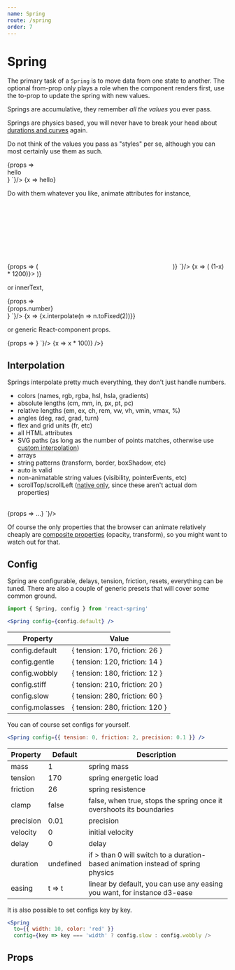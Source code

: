 ```yaml
---
name: Spring
route: /spring
order: 7
---
```



# Spring

<CodeMirror value="import { Spring } from 'react-spring'" />

<RewindSpringProvider>
  <p>
    The primary task of a <code>Spring</code> is to move data from one state to another. The optional from-prop only plays a role when the component renders first, use the to-prop to update the spring with new values.
  </p>
  <p>
    <span className="highlight">Springs are accumulative</span>, they remember <i>all the values</i> you ever pass.
  </p>
  <p>
    <span className="highlight">Springs are physics based</span>, you will never have to break your head about <a href="/gotchas">durations and curves</a> again.
  </p>
  <p>
    <span className="highlight">Do not think of the values you pass as "styles"</span> per se, although you can most certainly use them as such.
  </p>
  <div className="code-table">
    <CodeMirror value={`<Spring
  from={{ opacity: 0 }}
  to={{ opacity: 1 }}>
  {props => <div style={props}>hello</div>}
</Spring>`}/>
    <RewindSpring>
      {x => <animated.div style={{ opacity: x }}>hello</animated.div>}
    </RewindSpring>
  </div>

  <p>
    Do with them whatever you like, animate <span className="highlight">attributes</span> for instance, 
  </p>

  <div className="code-table">
    <CodeMirror value={`<Spring
  from={{ x: 100 }}
  to={{ x: 0 }}>
  {props => (
    <svg strokeDashoffset={props.x}>
      <path d="..." />
    </svg>
  )}
</Spring>`}/>
    <RewindSpring>
      {x => (
        <animated.svg
          style={{ width: 120, height: 120, opacity: x.interpolate({ range: [0,0.05,1], output: [0,1,1] }) }}
          viewBox="-10 -10 404 404"
          strokeWidth="10"
          fill="white"
          stroke="rgb(45, 55, 71)"
          strokeLinecap="round"
          strokeLinejoin="round"
          strokeDasharray={1200} strokeDashoffset={x.interpolate(x => (1-x) * 1200)}>
          <path d="m7.015625 243.40625c2.015625 7.554688 4.640625 15.105469 8.039063 23.136719 1 2.335937 2.082031 4.664062 3.34375 7.402343l.847656 1.765626c.824218 1.722656 1.65625 3.464843 2.539062 5.167968.894532 1.746094 1.847656 3.449219 2.824219 5.167969l1.046875 1.875c17.183594 29.839844 42.222656 54.582031 72.65625 71.6875l.800781.429687c1.710938.929688 3.429688 1.855469 5.214844 2.785157l6.359375 3.105469c1.199219.597656 2.425781 1.183593 2.921875 1.359374 2.015625.917969 4.132813 1.832032 6.085937 2.597657 4.898438 1.976562 9.945313 3.800781 15 5.433593l.976563.296876c2.335937.703124 4.632813 1.382812 6.976563 1.949218 1.296874.363282 2.65625.691406 4.175781 1.042969 2.265625.589844 4.632812 1.167969 6.175781 1.414063 2.535156.5625 5.070312 1.03125 7.089844 1.328124 2 .359376 4.09375.648438 5.628906.832032.800781.136718 1.59375.25 2.441406.320312 1.832032.289063 3.601563.472656 5.414063.648438 2.816406.253906 5.625.433594 8.503906.601562 3.25.15625 6.585937.246094 9.921875.246094s6.671875-.089844 9.984375-.273438c2.816406-.167968 5.625-.335937 8.496094-.597656 1.757812-.167968 3.511719-.34375 5.328125-.640625.792968-.054687 1.449218-.152343 1.910156-.230469 2.097656-.273437 4.183594-.554687 5.664062-.832031 2.539063-.378906 5.074219-.851562 6.890626-1.273437 2.261718-.390625 4.628906-.96875 7.160156-1.617188 1.292968-.304687 2.628906-.625 3.917968-.984375 2.351563-.566406 4.679688-1.261719 7.710938-2.175781 5.21875-1.589844 10.425781-3.472656 15.097656-5.445312 2.105469-.824219 4.214844-1.738282 5.511719-2.355469 1.214844-.484375 2.441406-1.070313 3.0625-1.398438l7.167969-3.496093c1.707031-.886719 3.355468-1.785157 4.992187-2.671876l1.035157-.558593c30.191406-16.976563 55.230468-41.722657 72.535156-71.769531l.925781-1.664063c.96875-1.71875 1.921875-3.414063 2.824219-5.167969.882812-1.695312 1.722656-3.441406 2.539062-5.167968l1.039063-2.167969c1.078125-2.335938 2.160156-4.664063 3.183593-7.0625 3.367188-7.96875 5.992188-15.511719 8.015626-23.121094.671874-2.535156 1.351562-5.167969 1.9375-7.664063 3.367187-14.152343 5.070312-28.847656 5.070312-43.664062 0-105.871094-86.136719-192-192-192s-192 86.128906-192 192c0 14.816406 1.703125 29.511719 5.0625 43.65625.59375 2.535156 1.273438 5.160156 1.953125 7.75zm184.984375-211.40625c88.222656 0 160 71.777344 160 160 0 12.328125-1.414062 24.542969-4.214844 36.34375-.527344 2.257812-1.136718 4.59375-1.722656 6.808594-1.621094 6.105468-3.773438 12.261718-6.519531 18.785156-.878907 2.046875-1.832031 4.09375-2.734375 6.046875l-.914063 1.902344c-.6875 1.425781-1.375 2.875-2.101562 4.28125-.738281 1.417969-1.503907 2.800781-2.296875 4.191406l-.878906 1.578125c-14.3125 24.855469-35.183594 45.476562-60.144532 59.503906l-.808594.4375c-1.574218.847656-3.160156 1.707032-4.800781 2.5625l-5.863281 2.847656c-.390625.191407-.777344.40625-1.871094.871094-1.503906.679688-3.074218 1.367188-5.015625 2.136719-4.042969 1.703125-8.203125 3.207031-13.035156 4.679687-1.820313.542969-3.589844 1.09375-5.429687 1.519532l-.90625.238281c-.839844.25-1.726563.449219-2.582032.648437l-1.097656.257813c-1.40625.367187-2.878906.75-5.007812 1.136719-1.789063.398437-3.566407.726562-5.878907 1.078125-1.480469.273437-3.03125.464843-4.566406.664062l-2.394531.296875c-1.292969.238282-2.527344.335938-3.710938.449219-2.472656.222656-4.9375.375-7.34375.511719-5.34375.292968-11.03125.292968-16.25 0-2.46875-.144532-4.933594-.296875-7.351562-.511719-1.230469-.121094-2.46875-.21875-3.765625-.457031l-2.136719-.257813-.257812-.03125c-1.535157-.199219-3.09375-.390625-5.09375-.75-1.792969-.265625-3.570313-.601562-6.082032-1.136719-1.40625-.25-2.878906-.625-4.285156-1l-1.097656-.257812c-.855469-.199219-1.742188-.398438-2.582032-.648438l-.90625-.238281c-1.832031-.425781-3.609374-.976562-5.839843-1.648437-4.351563-1.398438-8.632813-2.953125-12.992188-4.703125-1.566406-.617188-3.144531-1.304688-5.351562-2.289063-.390625-.160156-.777344-.367187-1.742188-.839844l-5.289062-2.574218c-1.640625-.847656-3.214844-1.707032-4.800781-2.5625l-.566407-.3125c-25.183593-14.160156-46.066406-34.78125-60.257812-59.421875l-1-1.792969c-.792969-1.390625-1.558594-2.777344-2.296875-4.191406-.726563-1.410156-1.414063-2.847656-2.101563-4.28125l-.867187-1.808594c-.941406-2.046875-1.894532-4.09375-2.75-6.078125-2.785156-6.585937-4.929688-12.746094-6.542969-18.800781-.59375-2.261719-1.191406-4.597656-1.738281-6.902344-2.800782-11.738281-4.214844-23.953125-4.214844-36.28125 0-88.222656 71.777344-160 160-160zm0 0"/>
          <path d="m192 320c61.761719 0 112-50.238281 112-112v-16h-224v16c0 61.761719 50.238281 112 112 112zm78.390625-96c-7.429687 36.472656-39.757813 64-78.390625 64s-70.960938-27.527344-78.390625-64zm0 0"/>
          <path d="m120 168h32v-24h24v-32h-24v-24h-32v24h-24v32h24zm0 0"/>
          <path d="m232 168h32v-24h24v-32h-24v-24h-32v24h-24v32h24zm0 0"/>
        </animated.svg>
      )}
    </RewindSpring>
  </div>

  <p>
    or <span className="highlight">innerText</span>,
  </p>

  <div className="code-table">
    <CodeMirror value={`<Spring
  from={{ number: 0 }}
  to={{ number: 1 }}>
  {props => <div>{props.number}</div>}
</Spring>`}/>
    <RewindSpring>
      {x => <animated.div style={{ fontFamily: 'monospace' }}>{x.interpolate(n => n.toFixed(2))}</animated.div>}
    </RewindSpring>
  </div>

  <p>
    or generic <span className="highlight">React-component props</span>.
  </p>

  <div className="code-table">
    <CodeMirror value={`<Spring
  from={{ value: 0 }}
  to={{ value: 100 }}>
  {props => <Donut value={props.value} />}
</Spring>`}/>
    <RewindSpring>
      {x => <AnimatedMeter type="circle" value={x.interpolate(x => x * 100)} />}
    </RewindSpring>
  </div>
</RewindSpringProvider>

## Interpolation

<p>
  <span className="highlight">Springs interpolate pretty much everything</span>, they don't just handle numbers.
</p> 

* colors (names, rgb, rgba, hsl, hsla, gradients)
* absolute lengths (cm, mm, in, px, pt, pc)
* relative lengths (em, ex, ch, rem, vw, vh, vmin, vmax, %)
* angles (deg, rad, grad, turn)
* flex and grid units (fr, etc)
* all HTML attributes
* SVG paths (as long as the number of points matches, otherwise use [custom interpolation](https://codesandbox.io/embed/lwpkp46om))
* arrays
* string patterns (transform, border, boxShadow, etc)
* auto is valid
* non-animatable string values (visibility, pointerEvents, etc)
* scrollTop/scrollLeft ([native only](/perf), since these aren't actual dom properties)

<br />
<CodeMirror value={`<Spring
  from={{
    width: 100,
    padding: 0,
    background:
      'linear-gradient(to right, #30e8bf, #ff8235)',
    transform:
      'translate3d(400px,0,0) scale(2) rotateX(90deg)',
    boxShadow: '0px 100px 150px -10px #2D3747',
    borderBottom: '0px solid white',
    shape: 'M20,380 L380,380 L380,380 L200,20 L20,380 Z',
    textShadow: '0px 5px 0px white'
  }}
  to={{ 
    width: 'auto', 
    padding: 20, 
    background:
      'linear-gradient(to right, #009fff, #ec2f4b)', 
    transform: 
      'translate3d(0px,0,0) scale(1) rotateX(0deg)', 
    boxShadow: '0px 10px 20px 0px rgba(0,0,0,0.4)', 
    borderBottom: '10px solid #2D3747', 
    shape: 'M20,20 L20,380 L380,380 L380,20 L20,20 Z', 
    textShadow: '0px 5px 15px rgba(255,255,255,0.5)' 
  }}>
  {props => ...}
</Spring>`}/>
<br />

Of course the only properties that the browser can animate relatively cheaply are [composite properties](https://www.html5rocks.com/en/tutorials/speed/high-performance-animations/) (opacity, transform), so you might want to watch out for that.

## Config

<p>
  <span className="highlight">Spring are configurable</span>, delays, tension, friction, resets, everything can be tuned. There are also a couple of generic presets that will cover some common ground.
</p>

```jsx
import { Spring, config } from 'react-spring'

<Spring config={config.default} />
````

| Property                  | Value |
| ------------------------- | ------- |
| config.default             | { tension: 170, friction: 26 }
| config.gentle              | { tension: 120, friction: 14 }
| config.wobbly              | { tension: 180, friction: 12 }
| config.stiff               | { tension: 210, friction: 20 }
| config.slow                | { tension: 280, friction: 60 }
| config.molasses            | { tension: 280, friction: 120 }

You can of course set configs for yourself. 

```jsx
<Spring config={{ tension: 0, friction: 2, precision: 0.1 }} />
````

| Property                  | Default | Description       |
| ------------------------- | ----------- | ------------- |
| mass                      | 1           | spring mass
| tension                   | 170         | spring energetic load
| friction                  | 26          | spring resistence
| clamp                     | false       | false, when true, stops the spring once it overshoots its boundaries
| precision                 | 0.01        | precision
| velocity                  | 0           | initial velocity
| delay                     | 0           | delay
| duration                  | undefined    | if > than 0 will switch to a duration-based animation instead of spring physics
| easing                    | t => t      | linear by default, you can use any easing you want, for instance d3-ease

It is also possible to set configs key by key.

```jsx
<Spring
  to={{ width: 10, color: 'red' }}
  config={key => key === 'width' ? config.slow : config.wobbly />
```

## Props

<PropsTable of={Spring} />
